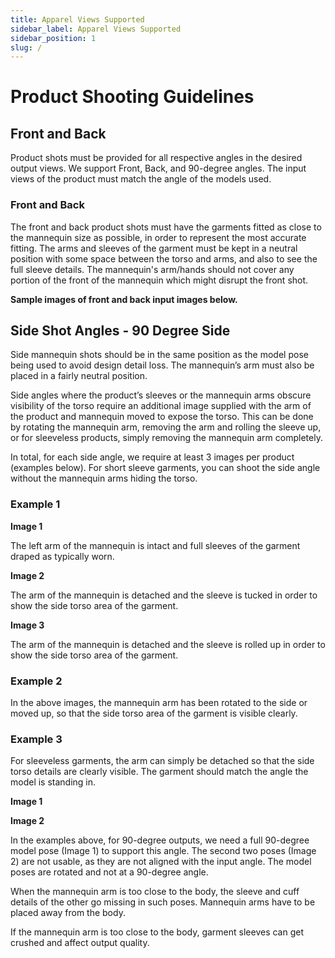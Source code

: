 ```yaml
---
title: Apparel Views Supported
sidebar_label: Apparel Views Supported
sidebar_position: 1
slug: /
---
```





<head>
  <title>Apparel Views Supported</title>
  <meta name="description" content="" />
</head>


# Product Shooting Guidelines

## Front and Back

Product shots must be provided for all respective angles in the desired output views. We support Front, Back, and 90-degree angles. The input views of the product must match the angle of the models used.

### Front and Back
The front and back product shots must have the garments fitted as close to the mannequin size as possible, in order to represent the most accurate fitting. The arms and sleeves of the garment must be kept in a neutral position with some space between the torso and arms, and also to see the full sleeve details. The mannequin's arm/hands should not cover any portion of the front of the mannequin which might disrupt the front shot.

**Sample images of front and back input images below.**

<!-- Add images here using Image component or Markdown syntax -->

## Side Shot Angles - 90 Degree Side

Side mannequin shots should be in the same position as the model pose being used to avoid design detail loss. The mannequin’s arm must also be placed in a fairly neutral position.

Side angles where the product’s sleeves or the mannequin arms obscure visibility of the torso require an additional image supplied with the arm of the product and mannequin moved to expose the torso. This can be done by rotating the mannequin arm, removing the arm and rolling the sleeve up, or for sleeveless products, simply removing the mannequin arm completely.

In total, for each side angle, we require at least 3 images per product (examples below). For short sleeve garments, you can shoot the side angle without the mannequin arms hiding the torso.

### Example 1

**Image 1**

The left arm of the mannequin is intact and full sleeves of the garment draped as typically worn.

<!-- Add Image 1 here -->

**Image 2**

The arm of the mannequin is detached and the sleeve is tucked in order to show the side torso area of the garment.

<!-- Add Image 2 here -->

**Image 3**

The arm of the mannequin is detached and the sleeve is rolled up in order to show the side torso area of the garment.

<!-- Add Image 3 here -->

### Example 2

In the above images, the mannequin arm has been rotated to the side or moved up, so that the side torso area of the garment is visible clearly.

<!-- Add Example 2 images here -->

### Example 3

For sleeveless garments, the arm can simply be detached so that the side torso details are clearly visible. The garment should match the angle the model is standing in.

**Image 1**

<!-- Add Example 3 Image 1 here -->

**Image 2**

<!-- Add Example 3 Image 2 here -->

In the examples above, for 90-degree outputs, we need a full 90-degree model pose (Image 1) to support this angle. The second two poses (Image 2) are not usable, as they are not aligned with the input angle. The model poses are rotated and not at a 90-degree angle.

When the mannequin arm is too close to the body, the sleeve and cuff details of the other go missing in such poses. Mannequin arms have to be placed away from the body.

If the mannequin arm is too close to the body, garment sleeves can get crushed and affect output quality.
